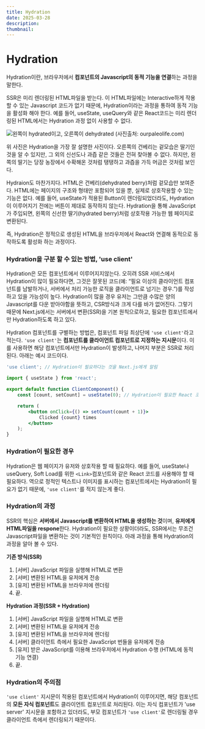 ```yaml
---
title: Hydration
date: 2025-03-28
description:
thumbnail:
---
```


# Hydration

Hydration이란, 브라우저에서 **컴포넌트의 Javascript의 동적 기능을 연결**하는 과정을 말한다.

SSR은 미리 렌더링된 HTML파일을 받는다.
이 HTML파일에는 Interactive하게 작용할 수 있는 Javascript 코드가 없기 때문에, Hydration이라는 과정을 통하여 동적 기능을 활성화 해야 한다.
예를 들어, useState, useQuery와 같은 React코드는 미리 렌더링된 HTML에서는 Hydration 과정 없이 사용할 수 없다.

![왼쪽이 hydrated이고, 오른쪽이 dehydrated (사진출처: [ourpaleolife.com](https://www.ourpaleolife.com/freeze-dried-vs-dehydrated/))](/posts/note/Next.js/Hydration/1.png)

위 사진은 Hydration을 가장 잘 설명한 사진이다. 오른쪽의 건베리는 겉모습은 딸기인 것을 알 수 있지만, 그 외의 신선도나 과즙 같은 것들은 전혀 찾아볼 수 없다. 하지만, 왼쪽의 딸기는 당장 농장에서 수확해온 것처럼 탱탱하고 과즙을 가득 머금은 것처럼 보인다.

Hydraion도 마찬가지다. HTML은 건베리(dehydrated berry)처럼 겉모습만 보여준다. HTML에는 페이지의 구조와 형태만 포함되어 있을 뿐, 실제로 상호작용할 수 있는 기능은 없다. 예를 들어, useState가 적용된 Button이 렌더링되었더라도, Hydration이 이루어지기 전에는 버튼이 제대로 동작하지 않는다. Hydration을 통해 JavaScript가 주입되면, 왼쪽의 신선한 딸기(hydrated berry)처럼 상호작용 가능한 웹 페이지로 변환된다.

즉, Hydration은 정적으로 생성된 HTML을 브라우저에서 React와 연결해 동적으로 동작하도록 활성화 하는 과정이다.

### Hydration을 구분 할 수 있는 방법, 'use client'

Hydration은 모든 컴포넌트에서 이루어지지않는다. 오히려 SSR 서비스에서 Hydration이 많이 필요하다면, 그것은 잘못된 코드(예: “필요 이상의 클라이언트 컴포넌트를 남발하거나, 서버에서 처리 가능한 로직을 클라이언트로 넘기는 경우.”)를 작성하고 있을 가능성이 높다. Hydration이 많을 경우 유저는 그만큼 수많은 양의 Javascript를 다운 받아야함을 뜻하고, CSR방식과 크게 다를 바가 없어진다. 그렇기 때문에 Next.js에서는 서버에서 변환(SSR)을 기본 원칙으로하고, 필요한 컴포넌트에서만 Hydration하도록 하고 있다.

Hydration 컴포넌트를 구별하는 방법은, 컴포넌트 파일 최상단에 `'use client'`라고 적는다. `'use client'`는 **컴포넌트를 클라이언트 컴포넌트로 지정하는 지시문**이다. 이를 사용하면 해당 컴포넌트에서만 Hydration이 발생하고, 나머지 부분은 SSR로 처리된다. 아래는 예시 코드이다.

```jsx
'use client'; // Hydration이 필요하다는 것을 Next.js에게 알림

import { useState } from 'react';

export default function ClientComponent() {
    const [count, setCount] = useState(0); // Hydration이 필요한 React 코드

    return (
        <button onClick={() => setCount(count + 1)}>
            Clicked {count} times
        </button>
    );
}
```

### Hydration이 필요한 경우

Hydration은 웹 페이지가 유저와 상호작용 할 때 필요하다. 예를 들어, useState나 useQuery, Soft Load를 위한 `<Link>`컴포넌트와 같은 React 코드를 사용해야 할 때 필요하다. 역으로 정적인 텍스트나 이미지를 표시하는 컴포넌트에서는 Hydration이 필요가 없기 때문에, `'use client'`를 적지 않는게 좋다.

### Hydration의 과정

SSR의 핵심은 **서버에서 Javascript를 변환하여 HTML을 생성하는 것**이며, **유저에게 HTML파일을 respone**한다. Hydration이 필요한 상황이더라도, SSR에서는 무조건 Javascript파일을 변환하는 것이 기본적인 원칙이다. 아래 과정을 통해 Hydration의 과정을 알아 볼 수 있다.

**기존 방식(SSR)**

1. [서버] JavaScript 파일을 실행해 HTML로 변환
2. [서버] 변환된 HTML을 유저에게 전송
3. [유저] 변환된 HTML을 브라우저에 렌더링
4. 끝.

**Hydration 과정(SSR + Hydration)**

1. [서버] JavaScript 파일을 실행해 HTML로 변환
2. [서버] 변환된 HTML을 유저에게 전송
3. [유저] 변환된 HTML을 브라우저에 렌더링
4. [서버] 클라이언트 측에서 필요한 JavaScript 번들을 유저에게 전송
5. [유저] 받은 JavaScript를 이용해 브라우저에서 Hydration 수행 (HTML에 동적 기능 연결)
6. 끝.

### Hydration의 주의점

`'use client'` 지시문이 적용된 컴포넌트에서 Hydration이 이루어지면, 해당 컴포넌트의 **모든 자식 컴포넌트**도 클라이언트 컴포넌트로 처리된다. 이는 자식 컴포넌트가 'use server' 지시문을 포함하고 있더라도, 부모 컴포넌트가 `'use client'`로 렌더링될 경우 클라이언트 측에서 렌더링되기 때문이다.
